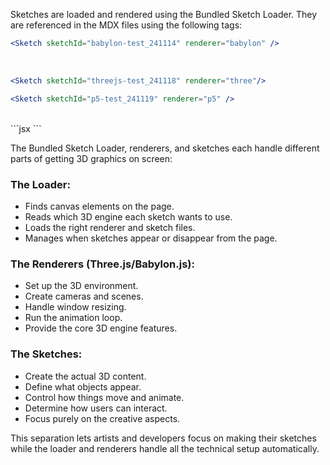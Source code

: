 ﻿

Sketches are loaded and rendered using the Bundled Sketch Loader.  They are referenced in the MDX files using the following tags:

```jsx
<Sketch sketchId="babylon-test_241114" renderer="babylon" />
```
<Sketch sketchId="babylon-test_241114" renderer="babylon" />

<br/>

```jsx
<Sketch sketchId="threejs-test_241118" renderer="three"/>
```
<Sketch sketchId="threejs-test_241118" renderer="three"/>

```jsx
<Sketch sketchId="p5-test_241119" renderer="p5" />
```

<br/>
```jsx
<P5Sketch sketchId="p5-test_241119" />
```
<P5Sketch sketchId="p5-test_241119" />


The Bundled Sketch Loader, renderers, and sketches each handle different parts of getting 3D graphics on screen:

### The Loader:
- Finds canvas elements on the page.
- Reads which 3D engine each sketch wants to use.
- Loads the right renderer and sketch files.
- Manages when sketches appear or disappear from the page.

### The Renderers (Three.js/Babylon.js):
- Set up the 3D environment.
- Create cameras and scenes.
- Handle window resizing.
- Run the animation loop.
- Provide the core 3D engine features.

### The Sketches:
- Create the actual 3D content.
- Define what objects appear.
- Control how things move and animate.
- Determine how users can interact.
- Focus purely on the creative aspects.

This separation lets artists and developers focus on making their sketches while the loader and renderers handle all the technical setup automatically.

<CodeSnippet src="SketchLoader.astro" lang="typescript"/>